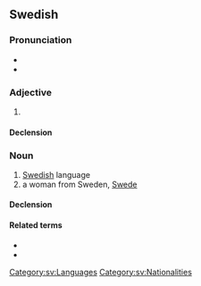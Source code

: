 ==Swedish==

===Pronunciation===
* {{IPA|/²svɛnska/|lang=sv}}
* {{audio|Sv-svenska.ogg|audio|lang=sv}}

===Adjective===
{{head|sv|adjective form}}

# {{sv-adj-form-abs-def+pl|svensk}}

====Declension====
{{sv-noun-unc-irreg-c|definitions=1}}

===Noun===
{{sv-noun|c}}

# [[Swedish]] language
# a woman from Sweden, [[Swede]]

====Declension====
{{sv-infl-noun-c-or|svensk|definitions=2}}

====Related terms====
* {{l|sv|fornsvenska}}
* {{l|sv|finlandssvenska}}

[[Category:sv:Languages]]
[[Category:sv:Nationalities]]